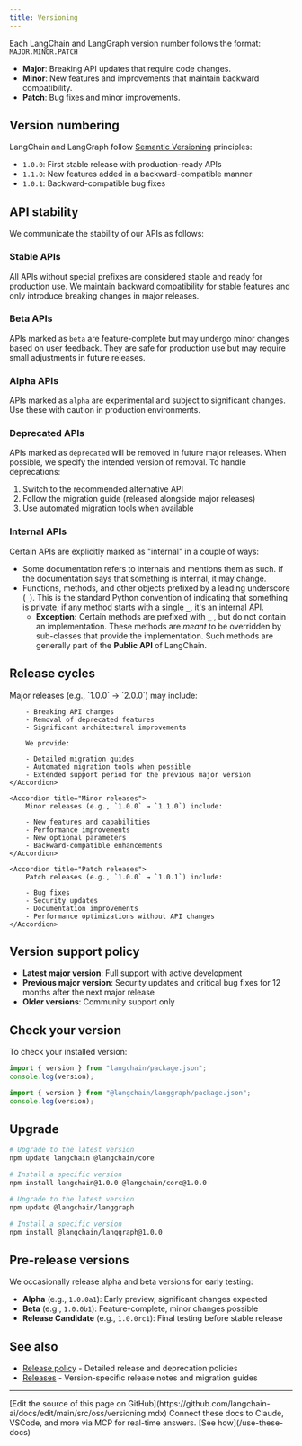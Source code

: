 ```yaml
---
title: Versioning
---
```




<StableCalloutJS />


Each LangChain and LangGraph version number follows the format: `MAJOR.MINOR.PATCH`

- **Major**: Breaking API updates that require code changes.
- **Minor**: New features and improvements that maintain backward compatibility.
- **Patch**: Bug fixes and minor improvements.

## Version numbering

LangChain and LangGraph follow [Semantic Versioning](https://semver.org/) principles:

- `1.0.0`: First stable release with production-ready APIs
- `1.1.0`: New features added in a backward-compatible manner
- `1.0.1`: Backward-compatible bug fixes

## API stability

We communicate the stability of our APIs as follows:

### Stable APIs

All APIs without special prefixes are considered stable and ready for production use. We maintain backward compatibility for stable features and only introduce breaking changes in major releases.

### Beta APIs

APIs marked as `beta` are feature-complete but may undergo minor changes based on user feedback. They are safe for production use but may require small adjustments in future releases.

### Alpha APIs

APIs marked as `alpha` are experimental and subject to significant changes. Use these with caution in production environments.

### Deprecated APIs

APIs marked as `deprecated` will be removed in future major releases. When possible, we specify the intended version of removal. To handle deprecations:

1. Switch to the recommended alternative API
2. Follow the migration guide (released alongside major releases)
3. Use automated migration tools when available

### Internal APIs

Certain APIs are explicitly marked as "internal" in a couple of ways:

- Some documentation refers to internals and mentions them as such. If the documentation says that something is internal, it may change.
- Functions, methods, and other objects prefixed by a leading underscore (**`_`**). This is the standard Python convention of indicating that something is private; if any method starts with a single **`_`**, it's an internal API.
    - **Exception:** Certain methods are prefixed with `_` , but do not contain an implementation. These methods are *meant* to be overridden by sub-classes that provide the implementation. Such methods are generally part of the **Public API** of LangChain.

## Release cycles

<AccordionGroup>
    <Accordion title="Major releases">
        Major releases (e.g., `1.0.0` → `2.0.0`) may include:

        - Breaking API changes
        - Removal of deprecated features
        - Significant architectural improvements

        We provide:

        - Detailed migration guides
        - Automated migration tools when possible
        - Extended support period for the previous major version
    </Accordion>

    <Accordion title="Minor releases">
        Minor releases (e.g., `1.0.0` → `1.1.0`) include:

        - New features and capabilities
        - Performance improvements
        - New optional parameters
        - Backward-compatible enhancements
    </Accordion>

    <Accordion title="Patch releases">
        Patch releases (e.g., `1.0.0` → `1.0.1`) include:

        - Bug fixes
        - Security updates
        - Documentation improvements
        - Performance optimizations without API changes
    </Accordion>
</AccordionGroup>

## Version support policy

- **Latest major version**: Full support with active development
- **Previous major version**: Security updates and critical bug fixes for 12 months after the next major release
- **Older versions**: Community support only

## Check your version

To check your installed version:



<CodeGroup>

```javascript LangChain
import { version } from "langchain/package.json";
console.log(version);
```

```javascript LangGraph
import { version } from "@langchain/langgraph/package.json";
console.log(version);
```
</CodeGroup>


## Upgrade



<CodeGroup>

```bash LangChain
# Upgrade to the latest version
npm update langchain @langchain/core

# Install a specific version
npm install langchain@1.0.0 @langchain/core@1.0.0
```

```bash LangGraph
# Upgrade to the latest version
npm update @langchain/langgraph

# Install a specific version
npm install @langchain/langgraph@1.0.0
```
</CodeGroup>


## Pre-release versions

We occasionally release alpha and beta versions for early testing:

- **Alpha** (e.g., `1.0.0a1`): Early preview, significant changes expected
- **Beta** (e.g., `1.0.0b1`): Feature-complete, minor changes possible
- **Release Candidate** (e.g., `1.0.0rc1`): Final testing before stable release

## See also

- [Release policy](/oss/javascript/release-policy) - Detailed release and deprecation policies
- [Releases](/oss/javascript/releases) - Version-specific release notes and migration guides

---

<Callout icon="pen-to-square" iconType="regular">
    [Edit the source of this page on GitHub](https://github.com/langchain-ai/docs/edit/main/src/oss/versioning.mdx)
</Callout>
<Tip icon="terminal" iconType="regular">
    Connect these docs to Claude, VSCode, and more via MCP for    real-time answers. [See how](/use-these-docs)
</Tip>
